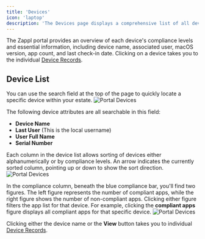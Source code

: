 ```yaml
---
title: 'Devices'
icon: 'laptop'
description: 'The Devices page displays a comprehensive list of all devices in your estate.'
---
```


The Zappl portal provides an overview of each device's compliance levels and essential information, including device name, associated user, macOS version, app count, and last check-in date. Clicking on a device takes you to the individual [Device Records](/portal/device-records).

## Device List

You can use the search field at the top of the page to quickly locate a specific device within your estate.
![Portal Devices](/images/portal-device-search.webp)

The following device attributes are all searchable in this field:

- **Device Name**
- **Last User** (This is the local username)
- **User Full Name**
- **Serial Number**

Each column in the device list allows sorting of devices either alphanumerically or by compliance levels. An arrow indicates the currently sorted column, pointing up or down to show the sort direction.
![Portal Devices](/images/portal-devices-columns.webp)

In the compliance column, beneath the blue compliance bar, you'll find two figures. The left figure represents the number of compliant apps, while the right figure shows the number of non-compliant apps. Clicking either figure filters the app list for that device. For example, clicking the **compliant apps** figure displays all compliant apps for that specific device.
![Portal Devices](/images/portal-devices-compliance.webp)

Clicking either the device name or the **View** button takes you to individual [Device Records](portal/device-records).
